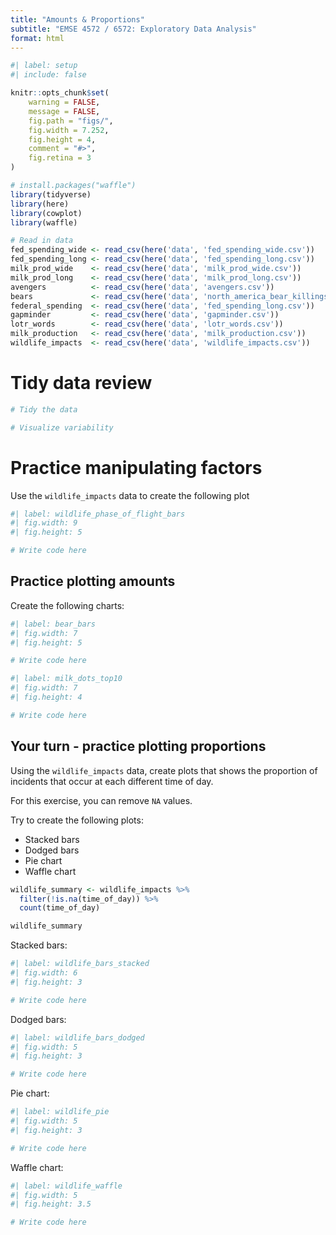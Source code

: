 ```yaml
---
title: "Amounts & Proportions"
subtitle: "EMSE 4572 / 6572: Exploratory Data Analysis"
format: html
---
```


```r
#| label: setup
#| include: false

knitr::opts_chunk$set(
    warning = FALSE,
    message = FALSE,
    fig.path = "figs/",
    fig.width = 7.252,
    fig.height = 4,
    comment = "#>",
    fig.retina = 3
)

# install.packages("waffle")
library(tidyverse)
library(here)
library(cowplot)
library(waffle)

# Read in data
fed_spending_wide <- read_csv(here('data', 'fed_spending_wide.csv'))
fed_spending_long <- read_csv(here('data', 'fed_spending_long.csv'))
milk_prod_wide    <- read_csv(here('data', 'milk_prod_wide.csv'))
milk_prod_long    <- read_csv(here('data', 'milk_prod_long.csv'))
avengers          <- read_csv(here('data', 'avengers.csv'))
bears             <- read_csv(here('data', 'north_america_bear_killings.csv'))
federal_spending  <- read_csv(here('data', 'fed_spending_long.csv'))
gapminder         <- read_csv(here('data', 'gapminder.csv'))
lotr_words        <- read_csv(here('data', 'lotr_words.csv'))
milk_production   <- read_csv(here('data', 'milk_production.csv'))
wildlife_impacts  <- read_csv(here('data', 'wildlife_impacts.csv'))
```

# Tidy data review

```r
# Tidy the data
```

```r
# Visualize variability
```

# Practice manipulating factors

Use the `wildlife_impacts` data to create the following plot

```r
#| label: wildlife_phase_of_flight_bars
#| fig.width: 9
#| fig.height: 5

# Write code here
```

## Practice plotting amounts

Create the following charts:

```r
#| label: bear_bars
#| fig.width: 7
#| fig.height: 5

# Write code here
```

```r
#| label: milk_dots_top10
#| fig.width: 7
#| fig.height: 4

# Write code here
```

## Your turn - practice plotting proportions

Using the `wildlife_impacts` data, create plots that shows the proportion of incidents that occur at each different time of day.

For this exercise, you can remove `NA` values.

Try to create the following plots:

- Stacked bars
- Dodged bars
- Pie chart
- Waffle chart

```r
wildlife_summary <- wildlife_impacts %>%
  filter(!is.na(time_of_day)) %>%
  count(time_of_day)

wildlife_summary
```

Stacked bars:

```r
#| label: wildlife_bars_stacked
#| fig.width: 6
#| fig.height: 3

# Write code here
```

Dodged bars:

```r
#| label: wildlife_bars_dodged
#| fig.width: 5
#| fig.height: 3

# Write code here
```

Pie chart:

```r
#| label: wildlife_pie
#| fig.width: 5
#| fig.height: 3

# Write code here
```

Waffle chart:

```r
#| label: wildlife_waffle
#| fig.width: 5
#| fig.height: 3.5

# Write code here
```
